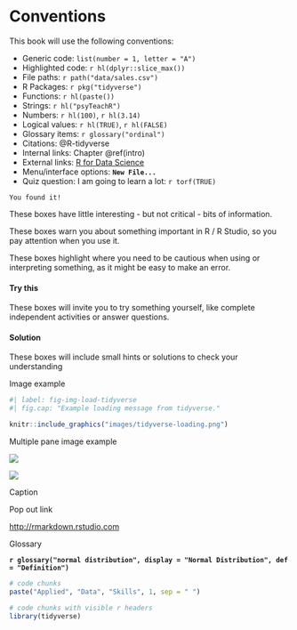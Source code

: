 # Conventions

This book will use the following conventions:

* Generic code: `list(number = 1, letter = "A")`
* Highlighted code: `r hl(dplyr::slice_max())`
* File paths: `r path("data/sales.csv")`
* R Packages: `r pkg("tidyverse")`
* Functions: `r hl(paste())`
* Strings: `r hl("psyTeachR")`
* Numbers: `r hl(100)`, `r hl(3.14)`
* Logical values: `r hl(TRUE)`, `r hl(FALSE)`
* Glossary items: `r glossary("ordinal")`
* Citations: @R-tidyverse
* Internal links: Chapter\ \@ref(intro)
* External links: [R for Data Science](https://r4ds.had.co.nz/){target="_blank"}
* Menu/interface options: **`New File...`**
* Quiz question: I am going to learn a lot: `r torf(TRUE)`

```block
You found it!
```

::: {.callout-note}
These boxes have little interesting - but not critical - bits of information. 
:::

::: {.callout-important}
These boxes warn you about something important in R / R Studio, so you pay attention when you use it. 
:::

::: {.callout-warning}
These boxes highlight where you need to be cautious when using or interpreting something, as it might be easy to make an error. 
:::

::: {.callout-tip collapse="true"}
#### Try this
These boxes will invite you to try something yourself, like complete independent activities or answer questions. 
:::

::: {.callout-caution collapse="true"} 
#### Solution
These boxes will include small hints or solutions to check your understanding
:::

Image example

```r
#| label: fig-img-load-tidyverse
#| fig.cap: "Example loading message from tidyverse."

knitr::include_graphics("images/tidyverse-loading.png")

```

Multiple pane image example

::: {#fig-img layout-ncol=2}

![](images/Image1)

![](images/Image2)

Caption
:::

Pop out link

[http://rmarkdown.rstudio.com](http://rmarkdown.rstudio.com){target="_blank"}

Glossary

**`r glossary("normal distribution", display = "Normal Distribution", def = "Definition")`**

```r
# code chunks
paste("Applied", "Data", "Skills", 1, sep = " ")
```


```r
# code chunks with visible r headers
library(tidyverse)
```
